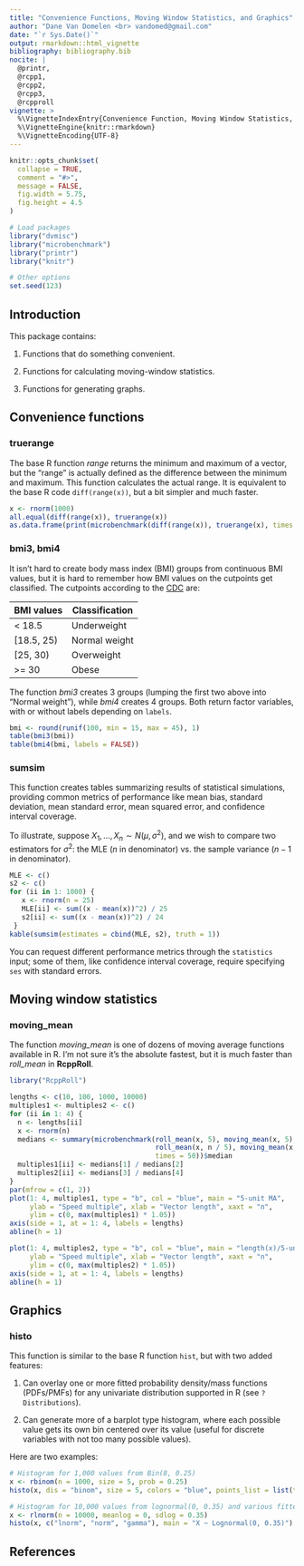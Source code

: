 ```yaml
---
title: "Convenience Functions, Moving Window Statistics, and Graphics"
author: "Dane Van Domelen <br> vandomed@gmail.com"
date: "`r Sys.Date()`"
output: rmarkdown::html_vignette
bibliography: bibliography.bib
nocite: | 
  @printr,
  @rcpp1, 
  @rcpp2,
  @rcpp3,
  @rcpproll
vignette: >
  %\VignetteIndexEntry{Convenience Function, Moving Window Statistics, and Graphics}
  %\VignetteEngine{knitr::rmarkdown}
  %\VignetteEncoding{UTF-8}
---
```


```r
knitr::opts_chunk$set(
  collapse = TRUE,
  comment = "#>",
  message = FALSE,
  fig.width = 5.75, 
  fig.height = 4.5
)

# Load packages
library("dvmisc")
library("microbenchmark")
library("printr")
library("knitr")

# Other options
set.seed(123)
```


## Introduction

This package contains:

1. Functions that do something convenient. 

2. Functions for calculating moving-window statistics.

3. Functions for generating graphs.


## Convenience functions

### truerange

The base R function *range* returns the minimum and maximum of a vector, but the "range" is actually defined as the difference between the minimum and maximum. This function calculates the actual range. It is equivalent to the base R code `diff(range(x))`, but a bit simpler and much faster.

```r
x <- rnorm(1000)
all.equal(diff(range(x)), truerange(x))
as.data.frame(print(microbenchmark(diff(range(x)), truerange(x), times = 500)))
```

### bmi3, bmi4

It isn't hard to create body mass index (BMI) groups from continuous BMI values, but it is hard to remember how BMI values on the cutpoints get classified. The cutpoints according to the [CDC](https://www.cdc.gov/healthyweight/assessing/bmi/adult_bmi/index.html) are:

BMI values     | Classification
---------------|----------------
< 18.5         | Underweight
[18.5, 25)     | Normal weight
[25, 30)       | Overweight
>= 30          | Obese

The function *bmi3* creates 3 groups (lumping the first two above into "Normal weight"), while *bmi4* creates 4 groups. Both return factor variables, with or without labels depending on `labels`.


```r
bmi <- round(runif(100, min = 15, max = 45), 1)
table(bmi3(bmi))
table(bmi4(bmi, labels = FALSE))
```

### sumsim

This function creates tables summarizing results of statistical simulations, providing common metrics of performance like mean bias, standard deviation, mean standard error, mean squared error, and confidence interval coverage.

To illustrate, suppose $X_1, ..., X_n \sim N(\mu, \sigma^2)$, and we wish to compare two estimators for $\sigma^2$: the MLE ($n$ in denominator) vs. the sample variance ($n-1$ in denominator).

```r
MLE <- c()
s2 <- c()
for (ii in 1: 1000) {
   x <- rnorm(n = 25)
   MLE[ii] <- sum((x - mean(x))^2) / 25
   s2[ii] <- sum((x - mean(x))^2) / 24
 }
kable(sumsim(estimates = cbind(MLE, s2), truth = 1))
```

You can request different performance metrics through the `statistics` input; some of them, like confidence interval coverage, require specifying `ses` with standard errors. 


## Moving window statistics

### moving_mean

The function *moving_mean* is one of dozens of moving average functions available in R. I'm not sure it's the absolute fastest, but it is much faster than *roll_mean* in **RcppRoll**.

```r
library("RcppRoll")

lengths <- c(10, 100, 1000, 10000)
multiples1 <- multiples2 <- c()
for (ii in 1: 4) {
  n <- lengths[ii]
  x <- rnorm(n)
  medians <- summary(microbenchmark(roll_mean(x, 5), moving_mean(x, 5),
                                    roll_mean(x, n / 5), moving_mean(x, n / 5),
                                    times = 50))$median
  multiples1[ii] <- medians[1] / medians[2]
  multiples2[ii] <- medians[3] / medians[4]
}
par(mfrow = c(1, 2))
plot(1: 4, multiples1, type = "b", col = "blue", main = "5-unit MA", 
     ylab = "Speed multiple", xlab = "Vector length", xaxt = "n", 
     ylim = c(0, max(multiples1) * 1.05))
axis(side = 1, at = 1: 4, labels = lengths)
abline(h = 1)

plot(1: 4, multiples2, type = "b", col = "blue", main = "length(x)/5-unit MA", 
     ylab = "Speed multiple", xlab = "Vector length", xaxt = "n", 
     ylim = c(0, max(multiples2) * 1.05))
axis(side = 1, at = 1: 4, labels = lengths)
abline(h = 1)
```


## Graphics

### histo

This function is similar to the base R function `hist`, but with two added features: 

1. Can overlay one or more fitted probability density/mass functions (PDFs/PMFs) for any univariate distribution supported in R (see `?Distributions`).

2. Can generate more of a barplot type histogram, where each possible value gets its own bin centered over its value (useful for discrete variables with not too many possible values).

Here are two examples:

```r
# Histogram for 1,000 values from Bin(8, 0.25)
x <- rbinom(n = 1000, size = 5, prob = 0.25)
histo(x, dis = "binom", size = 5, colors = "blue", points_list = list(type = "b"))

# Histogram for 10,000 values from lognormal(0, 0.35) and various fitted PDFs.
x <- rlnorm(n = 10000, meanlog = 0, sdlog = 0.35)
histo(x, c("lnorm", "norm", "gamma"), main = "X ~ Lognormal(0, 0.35)")
```


## References
